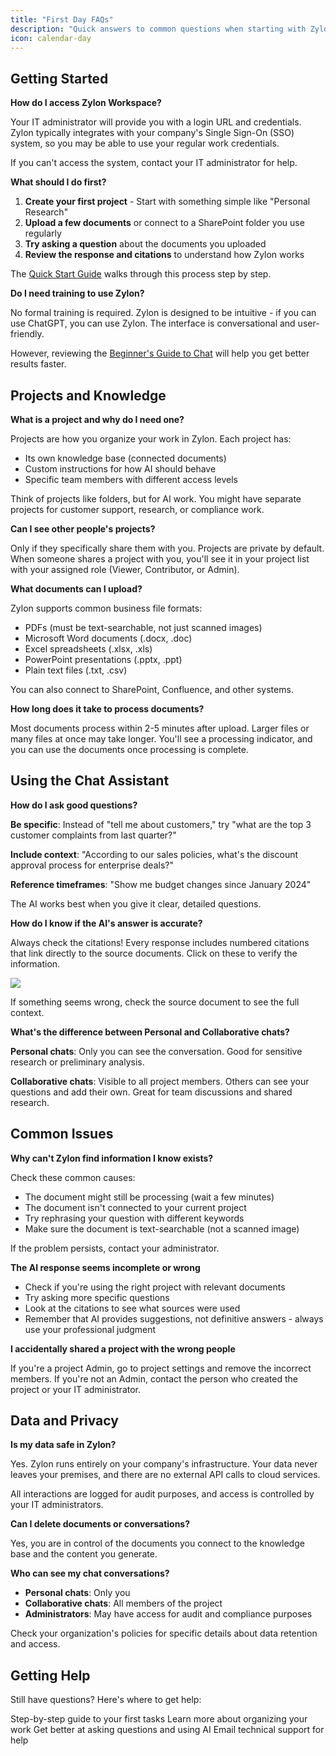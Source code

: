 ```yaml
---
title: "First Day FAQs"
description: "Quick answers to common questions when starting with Zylon Workspace"
icon: calendar-day
---
```


## Getting Started

**How do I access Zylon Workspace?**

Your IT administrator will provide you with a login URL and credentials. Zylon typically integrates with your company's Single Sign-On (SSO) system, so you may be able to use your regular work credentials.

If you can't access the system, contact your IT administrator for help.

**What should I do first?**

1. **Create your first project** - Start with something simple like "Personal Research"
2. **Upload a few documents** or connect to a SharePoint folder you use regularly
3. **Try asking a question** about the documents you uploaded
4. **Review the response and citations** to understand how Zylon works

The [Quick Start Guide](/workspace-manual/quick-start-guide) walks through this process step by step.

**Do I need training to use Zylon?**

No formal training is required. Zylon is designed to be intuitive - if you can use ChatGPT, you can use Zylon. The interface is conversational and user-friendly.

However, reviewing the [Beginner's Guide to Chat](/workspace-manual/beginners-guide-to-chat) will help you get better results faster.

## Projects and Knowledge

**What is a project and why do I need one?**

Projects are how you organize your work in Zylon. Each project has:
- Its own knowledge base (connected documents)
- Custom instructions for how AI should behave
- Specific team members with different access levels

Think of projects like folders, but for AI work. You might have separate projects for customer support, research, or compliance work.

**Can I see other people's projects?**

Only if they specifically share them with you. Projects are private by default. When someone shares a project with you, you'll see it in your project list with your assigned role (Viewer, Contributor, or Admin).

**What documents can I upload?**

Zylon supports common business file formats:
- PDFs (must be text-searchable, not just scanned images)
- Microsoft Word documents (.docx, .doc)
- Excel spreadsheets (.xlsx, .xls)
- PowerPoint presentations (.pptx, .ppt)
- Plain text files (.txt, .csv)

You can also connect to SharePoint, Confluence, and other systems.

**How long does it take to process documents?**

Most documents process within 2-5 minutes after upload. Larger files or many files at once may take longer. You'll see a processing indicator, and you can use the documents once processing is complete.

## Using the Chat Assistant

**How do I ask good questions?**

**Be specific**: Instead of "tell me about customers," try "what are the top 3 customer complaints from last quarter?"

**Include context**: "According to our sales policies, what's the discount approval process for enterprise deals?"

**Reference timeframes**: "Show me budget changes since January 2024"

The AI works best when you give it clear, detailed questions.

**How do I know if the AI's answer is accurate?**

Always check the citations! Every response includes numbered citations that link directly to the source documents. Click on these to verify the information.

![](/workspace-manual/images/workspace_citations.png)

If something seems wrong, check the source document to see the full context.

**What's the difference between Personal and Collaborative chats?**

**Personal chats**: Only you can see the conversation. Good for sensitive research or preliminary analysis.

**Collaborative chats**: Visible to all project members. Others can see your questions and add their own. Great for team discussions and shared research.

## Common Issues

**Why can't Zylon find information I know exists?**

Check these common causes:
- The document might still be processing (wait a few minutes)
- The document isn't connected to your current project
- Try rephrasing your question with different keywords
- Make sure the document is text-searchable (not a scanned image)

If the problem persists, contact your administrator.

**The AI response seems incomplete or wrong**

- Check if you're using the right project with relevant documents
- Try asking more specific questions
- Look at the citations to see what sources were used
- Remember that AI provides suggestions, not definitive answers - always use your professional judgment

**I accidentally shared a project with the wrong people**

If you're a project Admin, go to project settings and remove the incorrect members. If you're not an Admin, contact the person who created the project or your IT administrator.

## Data and Privacy

**Is my data safe in Zylon?**

Yes. Zylon runs entirely on your company's infrastructure. Your data never leaves your premises, and there are no external API calls to cloud services.

All interactions are logged for audit purposes, and access is controlled by your IT administrators.

**Can I delete documents or conversations?**

Yes, you are in control of the documents you connect to the knowledge base and the content you generate.

**Who can see my chat conversations?**

- **Personal chats**: Only you
- **Collaborative chats**: All members of the project
- **Administrators**: May have access for audit and compliance purposes

Check your organization's policies for specific details about data retention and access.

## Getting Help

Still have questions? Here's where to get help:

<CardGroup cols={2}>
  <Card
    title="Quick Start Guide"
    icon="rocket"
    href="/workspace-manual/quick-start-guide"
  >
    Step-by-step guide to your first tasks
  </Card>
  <Card
    title="Working in Projects"
    icon="folder"
    href="/workspace-manual/working-in-projects"
  >
    Learn more about organizing your work
  </Card>
  <Card
    title="Chat Assistant Guide"
    icon="message-circle"
    href="/workspace-manual/beginners-guide-to-chat"
  >
    Get better at asking questions and using AI
  </Card>
  <Card
    title="Contact Support"
    icon="help-circle"
    href="mailto:dev@zylon.ai"
  >
    Email technical support for help
  </Card>
</CardGroup>